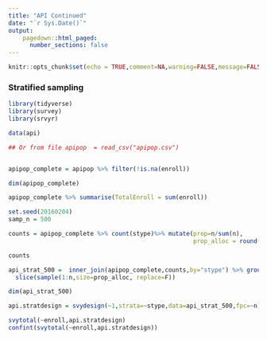 ```yaml
---
title: "API Continued"
date: "`r Sys.Date()`"
output: 
    pagedown::html_paged:
      number_sections: false
---
```

  
  ```r
knitr::opts_chunk$set(echo = TRUE,comment=NA,warning=FALSE,message=FALSE)
```

### Stratified sampling

```r
library(tidyverse)
library(survey)
library(srvyr)

data(api)

## Or from file apipop  = read_csv("apipop.csv")


apipop_complete = apipop %>% filter(!is.na(enroll))

dim(apipop_complete)

apipop_complete %>% summarise(TotalEnroll = sum(enroll))
```



```r
set.seed(20160204)
samp_n = 500

counts = apipop_complete %>% count(stype)%>% mutate(prop=n/sum(n),
                                                    prop_alloc = round(prop*samp_n))

counts 

```

```r

api_strat_500 =  inner_join(apipop_complete,counts,by="stype") %>% group_by(stype) %>% 
  slice(sample(1:n,size=prop_alloc, replace=F))

dim(api_strat_500)

api.stratdesign = svydesign(~1,strata=~stype,data=api_strat_500,fpc=~n)

svytotal(~enroll,api.stratdesign)
confint(svytotal(~enroll,api.stratdesign))
```





